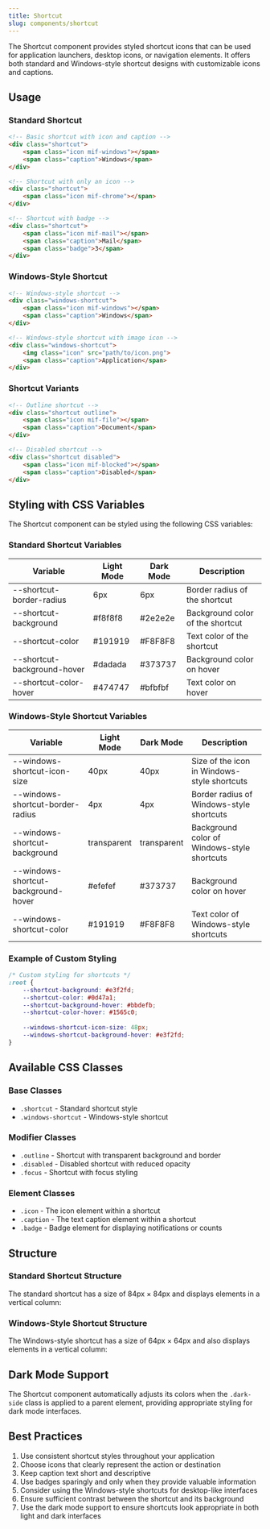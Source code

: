 ```yaml
---
title: Shortcut
slug: components/shortcut
---
```


The Shortcut component provides styled shortcut icons that can be used for application launchers, desktop icons, or navigation elements. It offers both standard and Windows-style shortcut designs with customizable icons and captions.

## Usage

### Standard Shortcut

```html
<!-- Basic shortcut with icon and caption -->
<div class="shortcut">
    <span class="icon mif-windows"></span>
    <span class="caption">Windows</span>
</div>

<!-- Shortcut with only an icon -->
<div class="shortcut">
    <span class="icon mif-chrome"></span>
</div>

<!-- Shortcut with badge -->
<div class="shortcut">
    <span class="icon mif-mail"></span>
    <span class="caption">Mail</span>
    <span class="badge">3</span>
</div>
```

### Windows-Style Shortcut

```html
<!-- Windows-style shortcut -->
<div class="windows-shortcut">
    <span class="icon mif-windows"></span>
    <span class="caption">Windows</span>
</div>

<!-- Windows-style shortcut with image icon -->
<div class="windows-shortcut">
    <img class="icon" src="path/to/icon.png">
    <span class="caption">Application</span>
</div>
```

### Shortcut Variants

```html
<!-- Outline shortcut -->
<div class="shortcut outline">
    <span class="icon mif-file"></span>
    <span class="caption">Document</span>
</div>

<!-- Disabled shortcut -->
<div class="shortcut disabled">
    <span class="icon mif-blocked"></span>
    <span class="caption">Disabled</span>
</div>
```

## Styling with CSS Variables

The Shortcut component can be styled using the following CSS variables:

### Standard Shortcut Variables

| Variable | Light Mode | Dark Mode | Description |
| -------- | ---------- | --------- | ----------- |
| --shortcut-border-radius | 6px | 6px | Border radius of the shortcut |
| --shortcut-background | #f8f8f8 | #2e2e2e | Background color of the shortcut |
| --shortcut-color | #191919 | #F8F8F8 | Text color of the shortcut |
| --shortcut-background-hover | #dadada | #373737 | Background color on hover |
| --shortcut-color-hover | #474747 | #bfbfbf | Text color on hover |

### Windows-Style Shortcut Variables

| Variable | Light Mode | Dark Mode | Description |
| -------- | ---------- | --------- | ----------- |
| --windows-shortcut-icon-size | 40px | 40px | Size of the icon in Windows-style shortcuts |
| --windows-shortcut-border-radius | 4px | 4px | Border radius of Windows-style shortcuts |
| --windows-shortcut-background | transparent | transparent | Background color of Windows-style shortcuts |
| --windows-shortcut-background-hover | #efefef | #373737 | Background color on hover |
| --windows-shortcut-color | #191919 | #F8F8F8 | Text color of Windows-style shortcuts |

### Example of Custom Styling

```css
/* Custom styling for shortcuts */
:root {
    --shortcut-background: #e3f2fd;
    --shortcut-color: #0d47a1;
    --shortcut-background-hover: #bbdefb;
    --shortcut-color-hover: #1565c0;
    
    --windows-shortcut-icon-size: 48px;
    --windows-shortcut-background-hover: #e3f2fd;
}
```

## Available CSS Classes

### Base Classes
- `.shortcut` - Standard shortcut style
- `.windows-shortcut` - Windows-style shortcut

### Modifier Classes
- `.outline` - Shortcut with transparent background and border
- `.disabled` - Disabled shortcut with reduced opacity
- `.focus` - Shortcut with focus styling

### Element Classes
- `.icon` - The icon element within a shortcut
- `.caption` - The text caption element within a shortcut
- `.badge` - Badge element for displaying notifications or counts

## Structure

### Standard Shortcut Structure
The standard shortcut has a size of 84px × 84px and displays elements in a vertical column:

### Windows-Style Shortcut Structure
The Windows-style shortcut has a size of 64px × 64px and also displays elements in a vertical column:

## Dark Mode Support

The Shortcut component automatically adjusts its colors when the `.dark-side` class is applied to a parent element, providing appropriate styling for dark mode interfaces.

## Best Practices

1. Use consistent shortcut styles throughout your application
2. Choose icons that clearly represent the action or destination
3. Keep caption text short and descriptive
4. Use badges sparingly and only when they provide valuable information
5. Consider using the Windows-style shortcuts for desktop-like interfaces
6. Ensure sufficient contrast between the shortcut and its background
7. Use the dark mode support to ensure shortcuts look appropriate in both light and dark interfaces